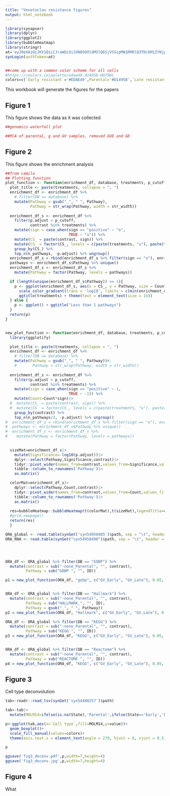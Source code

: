 ```yaml
---
title: "Venetoclax resistance figures"
output: html_notebook
---
```




```r
library(synapser)
library(dplyr)
library(ggplot2)
library(bubbleHeatmap)
library(stringr)
at='eyJ0eXAiOiJKV1QiLCJraWQiOiJXN05OOldMSlQ6SjVSSzpMN1RMOlQ3TDc6M1ZYNjpKRU9VOjY0NFI6VTNJWDo1S1oyOjdaQ0s6RlBUSCIsImFsZyI6IlJTMjU2In0.eyJhY2Nlc3MiOnsic2NvcGUiOlsidmlldyIsImRvd25sb2FkIl0sIm9pZGNfY2xhaW1zIjp7fX0sInRva2VuX3R5cGUiOiJQRVJTT05BTF9BQ0NFU1NfVE9LRU4iLCJpc3MiOiJodHRwczovL3JlcG8tcHJvZC5wcm9kLnNhZ2ViYXNlLm9yZy9hdXRoL3YxIiwiYXVkIjoiMCIsIm5iZiI6MTcwNzUyNTA5NCwiaWF0IjoxNzA3NTI1MDk0LCJqdGkiOiI1MzIxIiwic3ViIjoiMTQxODA5NiJ9.HEDKH2VHbcTuy_-UAWHU6XFRyBqUqUAz9a5TuL1wdVcjPRvMumhGKY2qrvbE-Z_TZCDsSnk5lk7VWz_Aa6VE8fGvFuyJsbqXzgzntnDI2G-i1aiXt3qHG5gkbPjkZ4x_X1huILB5yqOWBdz5XXWjN3GkVpURMHuHA8PFld-n0F4eLLY3NP8u1jI5fMAGNSEDqFqIJMFencBKIb791yQ_fnDu7b-FPVNltMygkTHpItgu7M59KoHJhhYoCNbghIwpTEOTjq4odgf8bqQcrlycSP14peo8qPp57dRnddfCz4UbjrLgFO6v-DKxd4wjj0cwTXzBVYDTp2oVW822fi3FhQ'
synLogin(authToken=at)


##come up with a common color scheme for all cells
#https://coolors.co/palette/edae49-d1495b-00798c
colors=c(`Early resistant`='#EDAE49',Parental='#D1495B',`Late resistant`='#00798C')

```

This workbook will generate the figures for the papers


## Figure 1
This figure shows the data as it was collected 

```r

##genomics waterfall plot

##PCA of parental, g and GV samples, removed GVD and GD


```

## Figure 2

This figure shows the enrichment analysis

```r

##from camilo
## Plotting function
plot_function <- function(enrichment_df, database, treatments, p_cutoff, n_pathways, str_width = 40){
  plot_title <- paste(treatments, collapse = ", ")
  enrichment_df <- enrichment_df %>%
    # filter(DB == database) %>%
    mutate(Pathway = gsub("_", " ", Pathway),
           Pathway = str_wrap(Pathway, width = str_width))
  
  enrichment_df_s <- enrichment_df %>%
    filter(p.adjust < p_cutoff,
           contrast %in% treatments) %>%
    mutate(sign = case_when(sign == "positive" ~ "o",
                            TRUE ~ "u")) %>%
    mutate(CS_ = paste(contrast, sign)) %>%
    mutate(CS_ = factor(CS_, levels = c(paste(treatments, "u"), paste(treatments, "o")))) %>%
    group_by(CS_) %>%
    top_n(n_pathways, -p.adjust) %>% ungroup()
  enrichment_df_s = rbind(enrichment_df_s %>% filter(sign == "o"), enrichment_df_s %>% filter(sign == "u"))
  pathways <- enrichment_df_s$Pathway %>% unique() 
  enrichment_df_s <- enrichment_df_s %>%
    mutate(Pathway = factor(Pathway, levels = pathways))

  if (length(unique(enrichment_df_s$Pathway)) >= 1){
    p <- ggplot(enrichment_df_s, aes(x = CS_, y = Pathway, size = Count, color = p.adjust)) + geom_point() + 
      scale_color_gradient(trans = 'log10', limits = c(min(enrichment_df_s$p.adjust),p_cutoff), low = "red", high = "blue") + 
      ggtitle(treatments) + theme(text = element_text(size = 15))
  } else {
    p <- ggplot() + ggtitle("Less than 1 pathways")
  }
  return(p)
}


new_plot_function <- function(enrichment_df, database, treatments, p_cutoff, n_pathways, str_width = 40){
  library(ggplotify)

  plot_title <- paste(treatments, collapse = ", ")
  enrichment_df <- enrichment_df %>%
    # filter(DB == database) %>%
    mutate(Pathway = gsub("_", " ", Pathway))#,
    #       Pathway = str_wrap(Pathway, width = str_width))
  
  enrichment_df_s <- enrichment_df %>%
    filter(p.adjust < p_cutoff,
           contrast %in% treatments) %>%
    mutate(sign = case_when(sign == "positive" ~ 1,
                            TRUE ~ -1)) %>%
    mutate(Count=Count*sign)|>
  #  mutate(CS_ = paste(contrast, sign)) %>%
  #  mutate(CS_ = factor(CS_, levels = c(paste(treatments, "u"), paste(treatments, "o")))) %>%
    group_by(contrast) %>%
    top_n(n_pathways/2, -p.adjust) %>% ungroup()
#  enrichment_df_s = rbind(enrichment_df_s %>% filter(sign == "o"), enrichment_df_s %>% filter(sign == "u"))
#  pathways <- enrichment_df_s$Pathway %>% unique() 
#  enrichment_df_s <- enrichment_df_s %>%
#    mutate(Pathway = factor(Pathway, levels = pathways))
  

  sizeMat=enrichment_df_s|>
    mutate(Significance=-log10(p.adjust))|>
    dplyr::select(Pathway,Significance,contrast)|>
    tidyr::pivot_wider(names_from=contrast,values_from=Significance,values_fill=0)|>
    tibble::column_to_rownames('Pathway')|>
    as.matrix()

  colorMat=enrichment_df_s|>
    dplyr::select(Pathway,Count,contrast)|>
    tidyr::pivot_wider(names_from=contrast,values_from=Count,values_fill=0)|>
    tibble::column_to_rownames('Pathway')|>
    as.matrix()
  
  res=bubbleHeatmap::bubbleHeatmap(t(colorMat),t(sizeMat),legendTitle=c('-log10 adj p-value','Count'))
  #grid.newpage()
  return(res)
  }


```


```r

ORA_global <- read.table(synGet('syn54958485')$path, sep = "\t", header = T)
ORA_RNA <- read.table(synGet("syn54958490")$path, sep = "\t", header = T)




ORA_df <- ORA_global %>% filter(DB == "GOBP") %>%
  mutate(contrast = sub("-none_Parental", "", contrast),
         Pathway = sub("GOBP ", "", ID))

p1 = new_plot_function(ORA_df, "gobp", c("GV_Early", "GV_Late"), 0.05, 40,50)


ORA_df <- ORA_global %>% filter(DB == "Hallmark") %>%
  mutate(contrast = sub("-none_Parental", "", contrast),
         Pathway = sub("HALLMARK_", "", ID),
         Pathway = gsub("_", " ", Pathway))
p2 = new_plot_function(ORA_df, "Hallmark", c("GV_Early", "GV_Late"), 0.2, 40,50)

ORA_df <- ORA_global %>% filter(DB == "KEGG") %>%
  mutate(contrast = sub("-none_Parental", "", contrast),
         Pathway = sub("KEGG ", "", ID))
p3 = new_plot_function(ORA_df, "KEGG", c("GV_Early", "GV_Late"), 0.05, 40,50)


ORA_df <- ORA_global %>% filter(DB == "Reactome") %>%
  mutate(contrast = sub("-none_Parental", "", contrast),
         Pathway = sub("REACTOME ", "", ID))
p4 = new_plot_function(ORA_df, "KEGG", c("GV_Early", "GV_Late"), 0.05, 40,50)


```

## Figure 3 

Cell type deconvolution

```r
tab<-readr::read_tsv(synGet('syn54488257')$path)

tab<-tab|>
  mutate(MOLM14=ifelse(is.na(State),'Parental',ifelse(State=='Early','Early resistant','Late resistant')))

p<-ggplot(tab,aes(x=`Cell type`,fill=MOLM14,y=value))+
  geom_boxplot()+
  scale_fill_manual(values=colors)+
  theme(axis.text.x = element_text(angle = 270, hjust = 0, vjust = 0.5))

p

ggsave('fig3_deconv.pdf',p,width=7,height=4)
ggsave('fig3_deconv.jpg',p,width=7,height=4)

```


## Figure 4

What    

